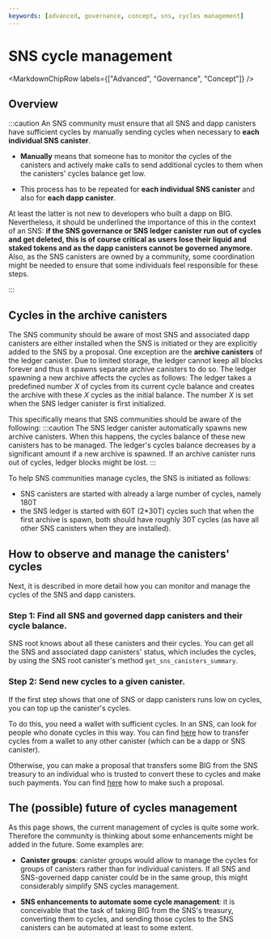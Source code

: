 ```yaml
---
keywords: [advanced, governance, concept, sns, cycles management]
---
```



# SNS cycle management

<MarkdownChipRow labels={["Advanced", "Governance", "Concept"]} />

## Overview
:::caution
An SNS community must ensure that all SNS and dapp canisters
have sufficient cycles by manually sending cycles when necessary to
**each individual SNS canister**.


- **Manually** means that someone has to monitor the cycles of the
   canisters and actively make calls to send additional cycles to them
   when the canisters' cycles balance get low.

- This process has to be repeated for **each individual SNS canister**
and also for **each dapp canister**.



At least the latter is not new to developers who built a dapp on BIG.
Nevertheless, it should be underlined the importance of this in the context
of an SNS: **if the SNS governance or SNS ledger canister run out of cycles
and get deleted, this is of course critical as users lose their
liquid and staked tokens and as the dapp canisters cannot be governed
anymore.**
Also, as the SNS canisters are owned by a community, some
coordination might be needed to ensure that some individuals
feel responsible for these steps.

:::

## Cycles in the archive canisters
The SNS community should be aware of most SNS and associated dapp
canisters are either installed when the SNS is initiated or they are
explicitly added to the SNS by a proposal.
One exception are the **archive canisters** of the ledger canister.
Due to limited storage, the ledger cannot keep all blocks forever and
thus it spawns separate archive canisters to do so.
The ledger spawning a new archive affects the cycles as follows:
The ledger takes a predefined number *X* of cycles from its current
cycle balance and creates the archive with these *X* cycles as the
initial balance. The number *X* is set when the SNS ledger canister is
first initialized.

This specifically means that SNS communities should be aware of the
following:
:::caution
The SNS ledger canister automatically spawns new archive
canisters.
When this happens, the cycles balance of these new canisters has
to be managed. The ledger's cycles balance decreases by a
significant amount if a new archive is spawned.
If an archive canister runs out of cycles,
ledger blocks might be lost.
:::

To help SNS communities manage cycles, the SNS is initiated as follows:
* SNS canisters are started with already a large number of cycles,
  namely 180T
* the SNS ledger is started with 60T (2*30T) cycles such
  that when the first archive is spawn,
  both should have roughly 30T cycles (as have all other SNS
  canisters when they are installed).


## How to observe and manage the canisters' cycles
Next, it is described in more detail how you can monitor and manage the
cycles of the SNS and dapp canisters.

### Step 1: Find all SNS and governed dapp canisters and their cycle balance.
SNS root knows about all these canisters and their cycles.
You can get all the SNS and associated dapp canisters' status,
which includes the cycles, by using the SNS root canister's method
`get_sns_canisters_summary`.
<!-- dfx, dashboard?-->

### Step 2: Send new cycles to a given canister.
If the first step shows that one of SNS or dapp canisters runs
low on cycles, you can top up the canister's cycles.

To do this, you need a wallet with sufficient cycles.
In an SNS, can look for people who donate cycles in this way.
You can find [here](/docs/current/developer-docs/production/topping-up-canister/#option-2-if-you-have-cycles-on-your-cycles-wallet) how to transfer cycles from a wallet to any other canister (which can be a dapp or SNS canister).

Otherwise, you can make a proposal that transfers some BIG
from the SNS treasury to an individual who is trusted to convert these to cycles and make such payments.
You can find [here](./making-proposals.mdx) how to make such a proposal.

<!--## Helpful community tools
- Is referring to community tools sth that we do? (think it would be nice)
Ask authors of tools for permission
-->

## The (possible) future of cycles management
As this page shows, the current management of cycles is
quite some work.
Therefore the community is thinking about some enhancements
might be added in the future. Some examples are:

- **Canister groups**: canister groups would allow to manage
   the cycles for groups of canisters rather than for
   individual canisters. If all SNS and SNS-governed dapp
   canister could be in the same group, this might considerably
   simplify SNS cycles management.

- **SNS enhancements to automate some cycle management**: it is
conceivable that the task of taking BIG from the SNS's treasury,
   converting them to cycles, and sending those cycles to the
   SNS canisters can be automated at least to some extent.

